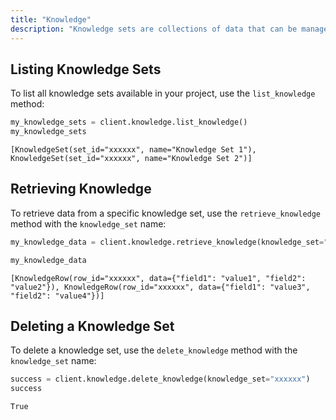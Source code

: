 ```yaml
---
title: "Knowledge"
description: "Knowledge sets are collections of data that can be managed and queried within a project."
---
```


## Listing Knowledge Sets

To list all knowledge sets available in your project, use the `list_knowledge` method:

```python Python
my_knowledge_sets = client.knowledge.list_knowledge()
my_knowledge_sets
````


````terminal
[KnowledgeSet(set_id="xxxxxx", name="Knowledge Set 1"), KnowledgeSet(set_id="xxxxxx", name="Knowledge Set 2")]
````


## Retrieving Knowledge

To retrieve data from a specific knowledge set, use the `retrieve_knowledge` method with the `knowledge_set` name:

````python Python
my_knowledge_data = client.knowledge.retrieve_knowledge(knowledge_set="xxxxxx") # use the table name here 

my_knowledge_data
````


````terminal
[KnowledgeRow(row_id="xxxxxx", data={"field1": "value1", "field2": "value2"}), KnowledgeRow(row_id="xxxxxx", data={"field1": "value3", "field2": "value4"})]
````


## Deleting a Knowledge Set

To delete a knowledge set, use the `delete_knowledge` method with the `knowledge_set` name:

````python Python
success = client.knowledge.delete_knowledge(knowledge_set="xxxxxx")
success
````


````terminal
True
````
